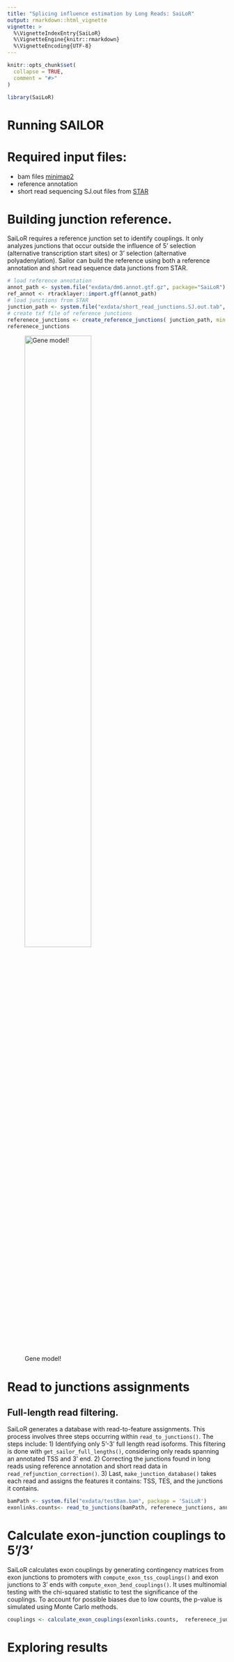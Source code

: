 ```yaml
---
title: "Splicing influence estimation by Long Reads: SaiLoR"
output: rmarkdown::html_vignette
vignette: >
  %\VignetteIndexEntry{SaiLoR}
  %\VignetteEngine{knitr::rmarkdown}
  %\VignetteEncoding{UTF-8}
---
```


```r
knitr::opts_chunk$set(
  collapse = TRUE,
  comment = "#>"
)
```

```r
library(SaiLoR)
```

# Running SAILOR 

# Required input files: 
  * bam files [minimap2](https://github.com/lh3/minimap2) 
  * reference annotation 
  * short read sequencing SJ.out files from [STAR](https://github.com/alexdobin/STAR)

# Building junction reference. 

SaiLoR requires a reference junction set to identify couplings. It only analyzes junctions that occur outside the influence of 5' selection (alternative transcription start sites) or 3' selection (alternative polyadenylation). Sailor can build the reference using both a reference annotation and short read sequence data junctions from STAR.

```r
# load reference annotation 
annot_path <- system.file("exdata/dm6.annot.gtf.gz", package="SaiLoR")
ref_annot <- rtracklayer::import.gff(annot_path)
# load junctions from STAR 
junction_path <- system.file("exdata/short_read_junctions.SJ.out.tab", package = 'SaiLoR')
# create txf file of reference junctions 
referenece_junctions <- create_reference_junctions( junction_path, min.jcounts = 2 , ref_annot, type="short")
referenece_junctions
```

![Gene model!](figures/exonAnalysis.jpg){width=60%}

# Read to junctions assignments 

## Full-length read filtering. 

SaiLoR generates a database with read-to-feature assignments. This process involves three steps occurring within `read_to_junctions()`. The steps include: 1) Identifying only 5'-3' full length read isoforms. This filtering is done with `get_sailor_full_lengths()`, considering only reads spanning an annotated TSS and 3' end. 2) Correcting the junctions found in long reads using reference annotation and short read data in `read_refjunction_correction()`. 3) Last, `make_junction_database()` takes each read and assigns the features it contains: TSS, TES, and the junctions it contains.  

```r
bamPath <- system.file("exdata/testBam.bam", package = 'SaiLoR')
exonlinks.counts<- read_to_junctions(bamPath, referenece_junctions, annot_path)
```

# Calculate exon-junction couplings to 5'/3'

SaiLoR calculates exon couplings by generating contingency matrices from exon junctions to promoters with `compute_exon_tss_couplings()` and exon junctions to 3' ends with `compute_exon_3end_couplings()`. It uses multinomial testing with the chi-squared statistic to test the significance of the couplings. To account for possible biases due to low counts, the p-value is simulated using Monte Carlo methods.

```r
couplings <- calculate_exon_couplings(exonlinks.counts,  referenece_junctions )
```


# Exploring results 






